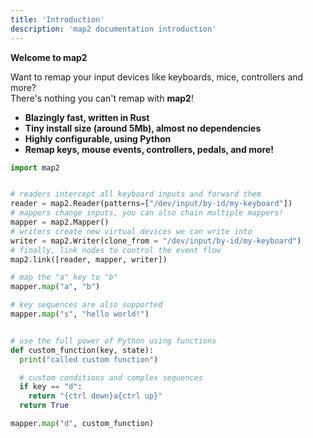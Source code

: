 ```yaml
---
title: 'Introduction'
description: 'map2 documentation introduction'
---
```


**Welcome to map2**

Want to remap your input devices like keyboards, mice, controllers and more?  
There's nothing you can't remap with **map2**!

- **Blazingly fast, written in Rust**
- **Tiny install size (around 5Mb), almost no dependencies**
- **Highly configurable, using Python**
- **Remap keys, mouse events, controllers, pedals, and more!**



```python
import map2


# readers intercept all keyboard inputs and forward them
reader = map2.Reader(patterns=["/dev/input/by-id/my-keyboard"])
# mappers change inputs, you can also chain multiple mappers!
mapper = map2.Mapper()
# writers create new virtual devices we can write into
writer = map2.Writer(clone_from = "/dev/input/by-id/my-keyboard")
# finally, link nodes to control the event flow
map2.link([reader, mapper, writer])

# map the "a" key to "b"
mapper.map("a", "b")

# key sequences are also supported
mapper.map("s", "hello world!")


# use the full power of Python using functions
def custom_function(key, state):
  print("called custom function")

  # custom conditions and complex sequences
  if key == "d":
    return "{ctrl down}a{ctrl up}"
  return True

mapper.map("d", custom_function)
```
